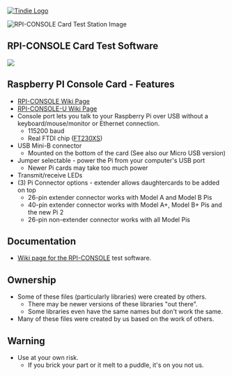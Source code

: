 <a href="https://www.tindie.com/products/5452/"><img src="http://land-boards.com/tindie/tindie-larges-v2.png" alt="Tindie Logo"></img></a> 

<img src="http://land-boards.com/blwiki/images/f/f2/RP-Console-CCA-X1-4955-Ext40-640px.jpg" alt="RPI-CONSOLE Card Test Station Image"></img>

== RPI-CONSOLE Card Test Software ==

<img src="http://land-boards.com/blwiki/images/5/54/RPI-Console-Test-5459-cropped-640px.jpg"></img>

== Raspberry PI Console Card - Features ==

* [http://land-boards.com/blwiki/index.php?title=RPI-CONSOLE RPI-CONSOLE Wiki Page]
* [http://land-boards.com/blwiki/index.php?title=RPI-CONSOLE-U RPI-CONSOLE-U Wiki Page]
* Console port lets you talk to your Raspberry Pi over USB without a keyboard/mouse/monitor or Ethernet connection.
** 115200 baud
** Real FTDI chip ([https://www.ftdichip.com/Support/Documents/DataSheets/ICs/DS_FT230X.pdf FT230XS])
* USB Mini-B connector
** Mounted on the bottom of the card (See also our Micro USB version)
* Jumper selectable - power the Pi from your computer's USB port
** Newer Pi cards may take too much power
* Transmit/receive LEDs
* (3) Pi Connector options - extender allows daughtercards to be added on top
** 26-pin extender connector works with Model A and Model B Pis
** 40-pin extender connector works with Model A+, Model B+ Pis and the new Pi 2
** 26-pin non-extender connector works with all Model Pis

== Documentation ==

* [http://land-boards.com/blwiki/index.php?title=RPI-CONSOLE Wiki page for the RPI-CONSOLE] test software.

== Ownership ==

* Some of these files (particularly libraries) were created by others.
** There may be newer versions of these libraries "out there".
** Some libraries even have the same names but don't work the same.
* Many of these files were created by us based on the work of others.

== Warning ==

* Use at your own risk.
** If you brick your part or it melt to a puddle, it's on you not us.
